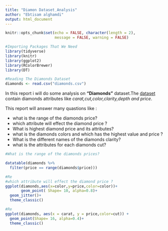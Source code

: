 ```yaml
---
title: "Diamon Dataset ِAnalysis"
author: "Ebtisam alghamdi"
output: html_document
---
```


```r
knitr::opts_chunk$set(echo = FALSE, character(length = 2),
                      message = FALSE, warning = FALSE)
```


```r
#Importing Packages That We Need 
library(tidyverse)
library(knitr)
library(ggplot2)
library(RColorBrewer)
library(DT)
```


```r

#Reading The Diamonds Dataset 
diamonds <- read.csv("diamonds.csv")
```


In this report i will do some analysis on __"Diamonds"__ dataset.The [dataset](https://www.kaggle.com/shivam2503/diamonds) contain diamonds attributes like _carat,cut,color,clarity,depth and price_.

This report will answer many quastions like :

* what is the range of the diamonds price?
* which attribute will effect the diamond price ?
* What is highest diamond price and its attributes?
* what is the diamonds colors and which has the highest value and price ?
* What is the different names of the diamonds clarity?
* what is the attributes for each diamonds cut?


```r
#What is the range of the diamonds prices?

datatable(diamonds %>% 
  filter(price == range(diamonds$price)))

```

```r
#Re
#which attribute will effect the diamond price ?
ggplot(diamonds,aes(x=color,y=price,color=color))+
       geom_point( Shape= 10, alpha=0.8)+
  geom_jitter()+
  theme_classic()
```

```r
#Re
ggplot(diamonds, aes(x = carat, y = price,color=cut)) +
  geom_point(Shape= 16, alpha=0.4)+
  theme_classic()
```




```r
```

